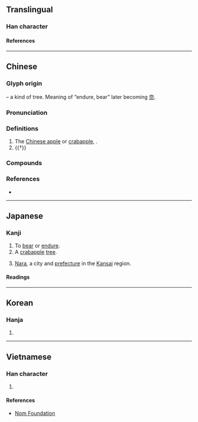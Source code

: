 {{also|奈}}
{{character info}}
==Translingual==

===Han character===
{{Han char|rn=75|rad=木|as=05|sn=9|four=40901|canj=DMMF,XDMMF|ids=⿱木示}}

====References====
{{Han ref|kx=0520.230|dkj=14659|dj=0908.180|hdz=21176.090|uh=67F0}}

----

==Chinese==
{{zh-forms}}

===Glyph origin===
{{Han etym}}
{{Han compound|木|t1=tree|示}} – a kind of tree. Meaning of “endure, bear” later becoming [[奈]].

===Pronunciation===
{{zh-pron
|m=nài
|c=noi6
|mn=nāi
|mn-t=nai6
|mc=y
|oc=y
|ma=
|cat=pn,v
}}

===Definitions===
{{zh-hanzi}}

# The [[:w:Malus prunifolia|Chinese apple]] or [[crabapple]], {{taxlink|Malus asiatica|species|noshow=1}}.
# {{†}} {{zh-alt-form|奈|[[bear]], [[stand]], [[resist]]}}

===Compounds===
{{zh-der|柰何|柰苑}}

===References===
* {{R:yue:Hanzi}}

----

==Japanese==

===Kanji===
{{ja-kanji|grade=uc|rs=木05}}

# To [[bear]] or [[endure]].
# A [[crabapple]] [[tree]].
# {{lb|ja|abbreviation|_|of|_|'''[[奈良]]'''}} [[Nara]], a city and [[prefecture]] in the [[Kansai]] region.

====Readings====
{{ja-readings
|on=な, だい
|kun=いかん, からなし
}}

----

==Korean==

===Hanja===
{{ko-hanja|내}}

# {{rfdef|ko|sort=木05}}

----

==Vietnamese==

===Han character===
{{vi-readings|rs=木05|reading=nại}}

# {{rfdef|vi|sort=木05}}

====References====
* [http://nomfoundation.org/common/nom_details.php?codepoint=67f0 Nom Foundation]